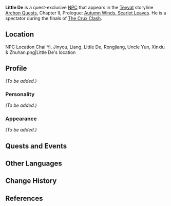 {{Meta
<!-- REMOVE THIS TEMPLATE AFTER ADDING MISSING INFO -->
|missing_NPC_profile  = yes
}}
{{Character Infobox
|type             = Quest NPC
|image            = NPC Little De.png
|region           = Liyue
|voiceEN          = [https://www.pmseymour.com/ P.M. Seymour]<ref>Twitter: [https://twitter.com/PatMSeymourVA/status/1410018319701360643 EN VA Self Announcement]</ref>
}}
'''Little De''' is a quest-exclusive [[NPC]] that appears in the [[Teyvat]] storyline [[Archon Quests]], Chapter II, Prologue: [[Autumn Winds, Scarlet Leaves]]. He is a spectator during the finals of [[The Crux Clash]].

==Location==
<gallery hideaddbutton="true" captionalign="center">
NPC Location Chai Yi, Jinyou, Liang, Little De, Rongjiang, Uncle Yun, Xinxiu & Zhuhan.png|Little De's location
<!--NPC Location Little De Context.png|Additional context-->
</gallery>

==Profile==
<!-- detailed story/lore information goes here -->
''(To be added.)''

===Personality===
''(To be added.)''

===Appearance===
''(To be added.)''

==Quests and Events==
{{Quest Appearances}}

==Other Languages==
{{Other Languages
|default_hidden = 1
|en      = Little De
|zhs     = 小德
|zhs_rm  = Xiǎo Dé
|zht     = 小德
|zht_rm  = Xiǎo Dé
|ja      = 小德
|ja_rm   = Shoutoku{{Assumed}}
|ko      = 득이
|ko_rm   = 
|es      = Pequeño De
|fr      = Petit De
|ru      = Малыш Дэ
|th      = เจ้าหนู De
|th_rm   = Chao nu  De
|vi      = Xiaode
|de      = Kleine De
|id      = Little De
|pt      = Pequeno De
}}

==Change History==
{{Change History|1.6}}

==References==
{{Reflist}}